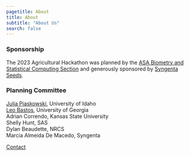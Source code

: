 ```yaml
---
pagetitle: About
title: About
subtitle: "About Us"
search: false
---
```


::: {.header-block}

### Sponsorship

The 2023 Agricultural Hackathon was planned by the [ASA Biometry and Statistical Computing Section](https://www.agronomy.org/membership/sections-communities/biometry-and-statistical-computing/){target="_blank"} and generously sponsored by [Syngenta Seeds](https://www.syngenta.com/en/seeds){target="_blank"}. 


### Planning Committee


[Julia Piaskowski](https://agstats.io/){target="_blank"}, University of Idaho  
[Leo Bastos](https://leombastos.github.io/bastoslab/){target="_blank"}, University of Georgia   
Adrian Correndo, Kansas State University  
Shelly Hunt, SAS  
Dylan Beaudette, NRCS   
Marcia Almeida De Macedo, Syngenta  


::: {.content-container}
::: {.pullout-block} 
::: {.button .button2}
[Contact](mailto:jpiaskowski@uidaho.edu?subject=Ag Hackathon)
:::
:::
:::

:::
